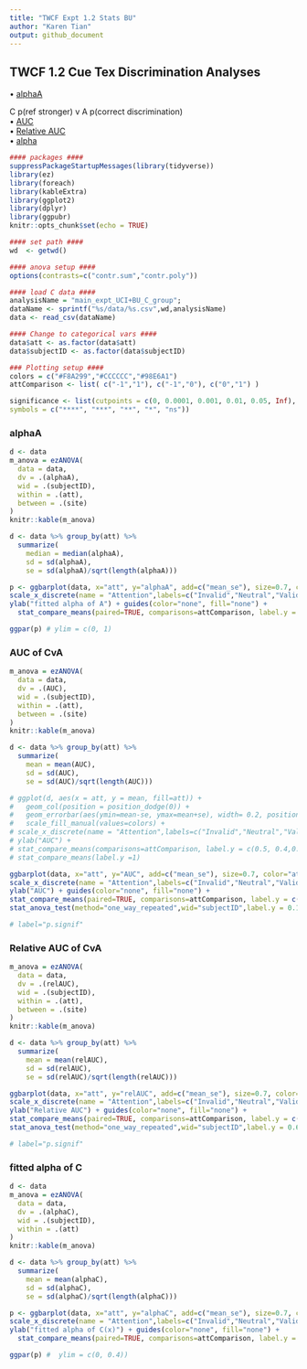 ```yaml
---
title: "TWCF Expt 1.2 Stats BU"
author: "Karen Tian"
output: github_document
---
```


## TWCF 1.2 Cue Tex Discrimination Analyses  
• [alphaA](#alphaa)  

C p(ref stronger) v A p(correct discrimination)  
• [AUC](#auc-of-cva)  
• [Relative AUC](#relative-auc-of-cva)  
• [alpha](#fitted-alpha-of-C1)


```r
#### packages #### 
suppressPackageStartupMessages(library(tidyverse))
library(ez)
library(foreach)
library(kableExtra)
library(ggplot2)
library(dplyr)
library(ggpubr)
knitr::opts_chunk$set(echo = TRUE)

#### set path #### 
wd  <- getwd()

#### anova setup #### 
options(contrasts=c("contr.sum","contr.poly"))

#### load C data #### 
analysisName = "main_expt_UCI+BU_C_group";
dataName <- sprintf("%s/data/%s.csv",wd,analysisName)
data <- read_csv(dataName)

#### Change to categorical vars ####
data$att <- as.factor(data$att)
data$subjectID <- as.factor(data$subjectID)

### Plotting setup #### 
colors = c("#F8A299","#CCCCCC","#98E6A1")
attComparison <- list( c("-1","1"), c("-1","0"), c("0","1") )

significance <- list(cutpoints = c(0, 0.0001, 0.001, 0.01, 0.05, Inf),
symbols = c("****", "***", "**", "*", "ns"))
```

### alphaA
```r
d <- data
m_anova = ezANOVA(
  data = data,
  dv = .(alphaA),
  wid = .(subjectID),
  within = .(att),
  between = .(site)
)
knitr::kable(m_anova)

d <- data %>% group_by(att) %>% 
  summarize(
    median = median(alphaA),
    sd = sd(alphaA),
    se = sd(alphaA)/sqrt(length(alphaA)))

p <- ggbarplot(data, x="att", y="alphaA", add=c("mean_se"), size=0.7, color="att", fill="att", palette=colors) + 
scale_x_discrete(name = "Attention",labels=c("Invalid","Neutral","Valid")) + 
ylab("fitted alpha of A") + guides(color="none", fill="none") + 
  stat_compare_means(paired=TRUE, comparisons=attComparison, label.y = c(0.3,0.26,0.2)) + stat_anova_test(method="one_way_repeated",wid="subjectID",label.y = 0.38)

ggpar(p) # ylim = c(0, 1)
```

### AUC of CvA
```r
m_anova = ezANOVA(
  data = data,
  dv = .(AUC),
  wid = .(subjectID),
  within = .(att),
  between = .(site)
)
knitr::kable(m_anova)

d <- data %>% group_by(att) %>% 
  summarize(
    mean = mean(AUC),
    sd = sd(AUC),
    se = sd(AUC)/sqrt(length(AUC)))

# ggplot(d, aes(x = att, y = mean, fill=att)) +
#   geom_col(position = position_dodge(0)) +
#   geom_errorbar(aes(ymin=mean-se, ymax=mean+se), width= 0.2, position=position_dodge(.9)) +
#   scale_fill_manual(values=colors) +
# scale_x_discrete(name = "Attention",labels=c("Invalid","Neutral","Valid")) +
# ylab("AUC") +
# stat_compare_means(comparisons=attComparison, label.y = c(0.5, 0.4,0.3)) +
# stat_compare_means(label.y =1)

ggbarplot(data, x="att", y="AUC", add=c("mean_se"), size=0.7, color="att", fill="att", palette=colors) + 
scale_x_discrete(name = "Attention",labels=c("Invalid","Neutral","Valid")) + 
ylab("AUC") + guides(color="none", fill="none") + 
stat_compare_means(paired=TRUE, comparisons=attComparison, label.y = c(0.13, 0.10, 0.06)) + 
stat_anova_test(method="one_way_repeated",wid="subjectID",label.y = 0.18)

# label="p.signif"
```

### Relative AUC of CvA
```r
m_anova = ezANOVA(
  data = data,
  dv = .(relAUC),
  wid = .(subjectID),
  within = .(att),
  between = .(site)
)
knitr::kable(m_anova)

d <- data %>% group_by(att) %>% 
  summarize(
    mean = mean(relAUC),
    sd = sd(relAUC),
    se = sd(relAUC)/sqrt(length(relAUC)))

ggbarplot(data, x="att", y="relAUC", add=c("mean_se"), size=0.7, color="att", fill="att", palette=colors) + 
scale_x_discrete(name = "Attention",labels=c("Invalid","Neutral","Valid")) + 
ylab("Relative AUC") + guides(color="none", fill="none") + 
stat_compare_means(paired=TRUE, comparisons=attComparison, label.y = c(0.50, 0.41, 0.3)) + 
stat_anova_test(method="one_way_repeated",wid="subjectID",label.y = 0.60)

# label="p.signif"
```

### fitted alpha of C
```r
d <- data
m_anova = ezANOVA(
  data = data,
  dv = .(alphaC),
  wid = .(subjectID),
  within = .(att)
)
knitr::kable(m_anova)

d <- data %>% group_by(att) %>% 
  summarize(
    mean = mean(alphaC),
    sd = sd(alphaC),
    se = sd(alphaC)/sqrt(length(alphaC)))

p <- ggbarplot(data, x="att", y="alphaC", add=c("mean_se"), size=0.7, color="att", fill="att", palette=colors) + 
scale_x_discrete(name = "Attention",labels=c("Invalid","Neutral","Valid")) + 
ylab("fitted alpha of C(x)") + guides(color="none", fill="none") + 
  stat_compare_means(paired=TRUE, comparisons=attComparison, label.y = c(0.3,0.26,0.2)) + stat_anova_test(method="one_way_repeated",wid="subjectID",label.y = 0.38)

ggpar(p) #  ylim = c(0, 0.4))
```


